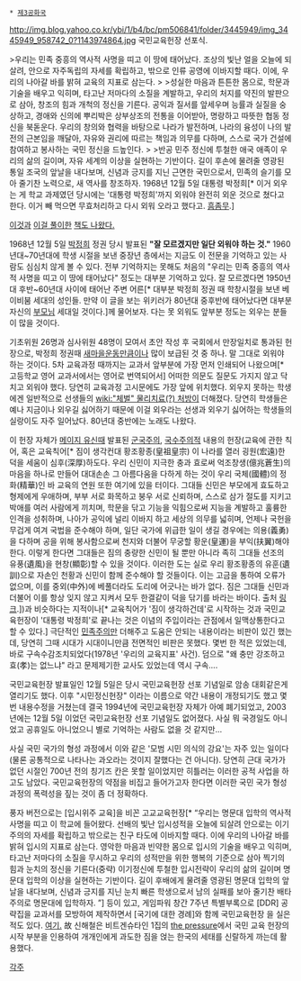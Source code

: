  * [[제3공화국]]

http://img.blog.yahoo.co.kr/ybi/1/b4/bc/pm506841/folder/3445949/img_3445949_958742_0?1143974864.jpg
국민교육헌장 선포식.

>우리는 민족 중흥의 역사적 사명을 띠고 이 땅에 태어났다. 조상의 빛난 얼을 오늘에 되살려, 안으로 자주독립의 자세를 확립하고, 밖으로 인류 공영에 이바지할 때다. 이에, 우리의 나아갈 바를 밝혀 교육의 지표로 삼는다.
>
>성실한 마음과 튼튼한 몸으로, 학문과 기술을 배우고 익히며, 타고난 저마다의 소질을 계발하고, 우리의 처지를 약진의 발판으로 삼아, 창조의 힘과 개척의 정신을 기른다. 공익과 질서를 앞세우며 능률과 실질을 숭상하고, 경애와 신의에 뿌리박은 상부상조의 전통을 이어받아, 명랑하고 따뜻한 협동 정신을 북돋운다. 우리의 창의와 협력을 바탕으로 나라가 발전하며, 나라의 융성이 나의 발전의 근본임을 깨달아, 자유와 권리에 따르는 책임과 의무를 다하며, 스스로 국가 건설에 참여하고 봉사하는 국민 정신을 드높인다.
>
>반공 민주 정신에 투철한 애국 애족이 우리의 삶의 길이며, 자유 세계의 이상을 실현하는 기반이다. 길이 후손에 물려줄 영광된 통일 조국의 앞날을 내다보며, 신념과 긍지를 지닌 근면한 국민으로서, 민족의 슬기를 모아 줄기찬 노력으로, 새 역사를 창조하자. 1968년 12월 5일 대통령 박정희[* 이거 외우는 게 학교 과제였던 당시에는 '대통령 박정희'까지 외워야 완전히 외운 것으로 쳤다고 한다. 이거 빼 먹으면 무효처리하고 다시 외워 오라고 했다고. [[흠좀무]].]

[http://unsuk.kyunghee.ac.kr/history/db/mybooks/file/1028820268.jpg 이것과] [http://211.252.141.52/upload/relic/PS01005075/buy01230.jpg 이걸 풀이한] [http://hwbook.com/mart/upload/s0851_2.jpg 책도 나왔다.] 

1968년 12월 5일 [[박정희]] 정권 당시 발표된 '''"잘 모르겠지만 일단 외워야 하는 것."''' 1960년대~70년대에 학생 시절을 보낸 중장년 층에서는 지금도 이 전문을 기억하고 있는 사람도 심심치 않게 볼 수 있다. 전부 기억하지는 못해도 처음의 "우리는 민족 중흥의 역사적 사명을 띠고 이 땅에 태어났다" 정도는 대부분 기억하고 있다. 잘 모르겠다면 1950년대 후반~60년대 사이에 태어난 주변 어른[* 대부분 박정희 정권 때 학창시절을 보낸 베이비붐 세대의 성인들. 만약 이 글을 보는 위키러가 80년대 중후반에 태어났다면 대부분 자신의 [[부모님]] 세대일 것이다.]께 물어보자. 다는 못 외워도 앞부분 정도는 외우는 분들이 많을 것이다.     

기초위원 26명과 심사위원 48명이 모여서 초안 작성 후 국회에서 만장일치로 통과된 헌장으로, 박정희 정권때 [[새마을운동]]만큼이나 많이 보급된 것 중 하나. 말 그대로 외워야 하는 것이다. 5차 교육과정 때까지는 교과서 앞부분에 가장 먼저 인쇄되어 나왔으며[* 고등학교 영어 교과서에서는 영어로 번역되어서] 어떠한 의문도 질문도 가지지 않고 닥치고 외워야 했다. 당연히 교육과정 고시문에도 가장 앞에 위치했다. 외우지 못하는 학생에겐 일반적으로 선생들의 [[wiki:"체벌" 물리치료(?) 처방]]이 더해졌다. 당연히 학생들은 예나 지금이나 외우길 싫어하기 때문에 이걸 외우라는 선생과 외우기 싫어하는 학생들의 실랑이도 자주 일어났다. 80년대 중반에는 노래도 나왔다.

이 헌장 자체가 [[메이지 유신]]때 발표된 [[군국주의]], [[국수주의]]적 내용의 헌장(교육에 관한 칙어, 혹은 교육칙어[* 짐이 생각컨대 황조황종(皇祖皇宗) 이 나라를 열러 굉원(宏遠)한 덕을 세움이 심후(深厚)하도다. 우리 신민이 지극한 충과 효로써 억조창생(億兆蒼生)의 마음을 하나로 만들어 대대손손 그 아름다움을 다하게 하는 것이 우리 국체(國體)의 정화(精華)인 바 교육의 연원 또한 여기에 있을 터이다. 그대들 신민은 부모에게 효됴하고 형제에게 우애하며, 부부 서로 화목하고 붕우 서로 신뢰하며, 스스로 삼가 절도를 지키고 박애를 여러 사람에게 끼치며, 학문을 닦고 기능을 익힘으로써 지능을 계발하고 훌륭한 인격을 성취하며, 나아가 공익에 널리 이바지 하고 세상의 의무를 넓히며, 언제나 국헌을 무겁게 여겨 국법을 준수해야 하며, 일단 국가에 위급한 일이 생길 경우에는 의용(義勇)을 다하며 공을 위해 봉사함으로써 천지와 더불어 무궁할 황운(皇運)을 부익(扶翼)해야 한다. 이렇게 한다면 그대들은 짐의 충량한 신민이 될 뿐만 아니라 족히 그대들 선조의 유풍(遺風)을 현창(顯彰)할 수 있을 것이다. 이러한 도는 실로 우리 황조황종의 유훈(遺訓)으로 자손인 천황과 신민이 함께 준수해야 할 것들이다. 이는 고금을 통하여 오류가 없으며, 이를 중외(中外)에 베풀더라도 도리에 어긋나는 바가 없다. 짐은 그대들 신민과 더불어 이를 항상 잊지 않고 지켜서 모두 한결같이 덕을 닦기를 바라는 바이다. 출처 [http://blog.naver.com/sdsds/140009512693 링크].])과 비슷하다는 지적이나[* 교육칙어가 '짐이 생각하건데'로 시작하는 것과 국민교육헌장이 '대통령 박정희'로 끝나는 것은 이념의 주입이라는 관점에서 일맥상통한다고 할 수 있다.] 극단적인 [[민족주의]]만 더해주고 도움은 안되는 내용이라는 비판이 있긴 했는데, 당연히 그때 시대가 시대이니만큼 전면적인 비판은 못했다. 몇번 한 적은 있었는데, 바로 구속수감조치되었다(1978년 '우리의 교육지표' 사건). 덤으로 "왜 충만 강조하고 효(孝)는 없느냐" 라고 문제제기한 교사도 있었는데 역시 구속….

국민교육헌장 발표일인 12월 5일은 당시 국민교육헌장 선포 기념일로 암송 대회같은게 열리기도 했다. 이후 "시민정신헌장" 이라는 이름으로 약간 내용이 개정되기도 했고 몇번 내용수정을 거쳤는데 결국 1994년에 국민교육헌장 자체가 아예 폐기되었고, 2003년에는 12월 5일 이었던 국민교육헌장 선포 기념일도 없어졌다. 사실 뭐 국경일도 아니었고 공휴일도 아니었으니 별로 기억하는 사람도 없을 것 같지만...

사실 국민 국가의 형성 과정에서 이와 같은 '모범 시민 의식의 강요'는 자주 있는 일이다(물론 공통적으로 나타나는 과오라는 것이지 잘했다는 건 아니다). 당연히 근대 국가가 없던 시절인 700년 전의 칭기즈 칸은 못할 일이었지만 히틀러는 이러한 공적 사업을 하고도 남았다. 국민교육헌장의 약점을 비집고 들어가고자 한다면 이러한 국민 국가 형성 과정의 폭력성을 짚는 것이 좀 더 정확하다.

풍자 버전으로는 [입시위주 교육]을 비꼰 고교교육헌장[* “우리는 명문대 입학의 역사적 사명을 띠고 이 학교에 들어왔다. 선배의 빛난 입시성적을 오늘에 되살려 안으로는 이기주의의 자세를 확립하고 밖으로는 친구 타도에 이바지할 때다. 이에 우리의 나아갈 바를 밝혀 입시의 지표로 삼는다. 영악한 마음과 빈약한 몸으로 입시의 기술을 배우고 익히며, 타고난 저마다의 소질을 무시하고 우리의 성적만을 위한 행복의 기준으로 삼아 찍기의 힘과 눈치의 정신을 기른다(중략) 이기정신에 투철한 입시전략이 우리의 삶의 길이며 명문대 입학의 이상을 실현하는 기반이다. 길이 후배에게 물려줄 영광된 명문대 입학의 앞날을 내다보며, 신념과 긍지를 지닌 눈치 빠른 학생으로서 남의 실패를 보아 줄기찬 배타주의로 명문대에 입학하자. ”] 등이 있고, 게임파워 창간 7주년 특별부록으로 [DDR] 공략집을 교과서를 모방하여 제작하면서 [국기에 대한 경례]와 함께 국민교육헌장 을 실은 적도 있다. [http://paxxstyle.tistory.com/120 여기.] 故 신해철은 비트겐슈타인 1집의 [http://www.youtube.com/watch?v=SVKa413szvA the pressure]에서 국민 교육 헌장의 시작 부분을 인용하여 개개인에게 과도한 짐을 얹는 한국의 세태를 신랄하게 까는데 활용했다.

[[각주]]
